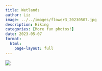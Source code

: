 ```yaml
---
title: Wetlands
author: Liz
image: ../../images/flower3_20230507.jpg
description: Hiking
categories: [More fun photos!]
date: 2023-05-07
format:
  html:
    page-layout: full
---
```


![](../../images/flower3_20230507.jpg)